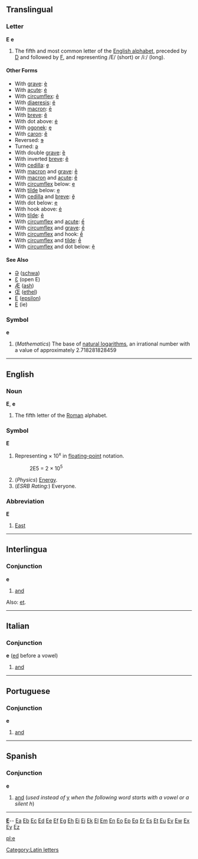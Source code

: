 ==Translingual==
===Letter===
'''E''' '''e'''

#The fifth and most common letter of the [[Appendix:English alphabet|English alphabet]], preceded by [[D]] and followed by [[F]], and representing /E/ (short) or /iː/ (long).
====Other Forms====
*With [[grave]]: [[è]]
*With [[acute]]: [[é]]
*With [[circumflex]]: [[ê]]
*With [[diaeresis]]: [[ë]]
*With [[macron]]: [[ē]]
*With [[breve]]: [[ĕ]]
*With dot above: [[ė]]
*With [[ogonek]]: [[ę]]
*With [[caron]]: [[ě]]
*Reversed: [[ɘ]]
*Turned: [[ǝ]]
*With double [[grave]]: [[ȅ]]
*With inverted [[breve]]: [[ȇ]]
*With [[cedilla]]: [[ȩ]]
*With [[macron]] and [[grave]]: [[ḕ]]
*With [[macron]] and [[acute]]: [[ḗ]]
*With [[circumflex]] below: [[ḙ]]
*With [[tilde]] below: [[ḛ]]
*With [[cedilla]] and [[breve]]: [[ḝ]]
*With dot below: [[ẹ]]
*With hook above: [[ẻ]]
*With [[tilde]]: [[ẽ]]
*With [[circumflex]] and [[acute]]: [[ế]]
*With [[circumflex]] and [[grave]]: [[ề]]
*With [[circumflex]] and hook: [[ể]]
*With [[circumflex]] and [[tilde]]: [[ễ]]
*With [[circumflex]] and dot below: [[ệ]]
====See Also====
*[[Ə]] ([[schwa]])
*[[Ɛ]] (open E)
*[[Æ]] ([[ash]])
*[[Œ]] ([[ethel]])
*[[Ε]] ([[epsilon]])
*[[Е]] (ie)

===Symbol===
'''e'''
#(''Mathematics'') The base of [[natural logarithm]]s, an irrational number with a value of approximately 2.718281828459
[[Category:Latin letters]]
----
==English==
===Noun===
'''E''', '''e'''
#The fifth letter of the [[Roman]] alphabet.

===Symbol===
'''E'''
#Representing &times; 10<sup>x</sup> in [[floating-point]] notation.
#:2E5 = 2 &times; 10<sup>5</sup>
#(''Physics'') [[Energy]].
#(''ESRB Rating:'') Everyone.

===Abbreviation===
'''E'''
#[[East]]

----
==Interlingua==
===Conjunction===
'''e'''

#[[and]]

Also: [[et]].

----
==Italian==
===Conjunction===
'''e''' ([[ed]] before a vowel)

#[[and]]

----
==Portuguese==
===Conjunction===
'''e'''

#[[and]]

----
==Spanish==
===Conjunction===
'''e'''

#[[and]] (''used instead of'' [[y#Spanish|y]] ''when the following word starts with a vowel or a silent h'')

----
{{indexletters1}}  '''[http://wiktionary.org/w/wiki.phtml?title=Special:Allpages&from=E E] '''-- [http://wiktionary.org/w/wiki.phtml?title=Special:Allpages&from=Ea Ea] [http://wiktionary.org/w/wiki.phtml?title=Special:Allpages&from=Eb Eb] [http://wiktionary.org/w/wiki.phtml?title=Special:Allpages&from=Ec Ec] [http://wiktionary.org/w/wiki.phtml?title=Special:Allpages&from=Ed Ed] [http://wiktionary.org/w/wiki.phtml?title=Special:Allpages&from=Ee Ee] [http://wiktionary.org/w/wiki.phtml?title=Special:Allpages&from=Ef Ef] [http://wiktionary.org/w/wiki.phtml?title=Special:Allpages&from=Eg Eg] [http://wiktionary.org/w/wiki.phtml?title=Special:Allpages&from=Eh Eh] [http://wiktionary.org/w/wiki.phtml?title=Special:Allpages&from=Ei Ei] [http://wiktionary.org/w/wiki.phtml?title=Special:Allpages&from=Ej Ej] [http://wiktionary.org/w/wiki.phtml?title=Special:Allpages&from=Ek Ek] [http://wiktionary.org/w/wiki.phtml?title=Special:Allpages&from=El El] [http://wiktionary.org/w/wiki.phtml?title=Special:Allpages&from=Em Em] [http://wiktionary.org/w/wiki.phtml?title=Special:Allpages&from=En En] [http://wiktionary.org/w/wiki.phtml?title=Special:Allpages&from=Eo Eo] [http://wiktionary.org/w/wiki.phtml?title=Special:Allpages&from=Ep Ep] [http://wiktionary.org/w/wiki.phtml?title=Special:Allpages&from=Eq Eq] [http://wiktionary.org/w/wiki.phtml?title=Special:Allpages&from=Er Er] [http://wiktionary.org/w/wiki.phtml?title=Special:Allpages&from=Es Es] [http://wiktionary.org/w/wiki.phtml?title=Special:Allpages&from=Et Et] [http://wiktionary.org/w/wiki.phtml?title=Special:Allpages&from=Eu Eu] [http://wiktionary.org/w/wiki.phtml?title=Special:Allpages&from=Ev Ev] [http://wiktionary.org/w/wiki.phtml?title=Special:Allpages&from=Ew Ew] [http://wiktionary.org/w/wiki.phtml?title=Special:Allpages&from=Ex Ex] [http://wiktionary.org/w/wiki.phtml?title=Special:Allpages&from=Ey Ey] [http://wiktionary.org/w/wiki.phtml?title=Special:Allpages&from=Ez Ez]<br>
{{indexletters2}}

[[pl:e]]